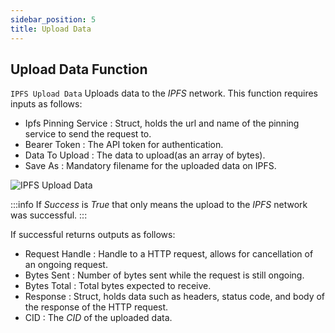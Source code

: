 ```yaml
---
sidebar_position: 5
title: Upload Data
---
```



## Upload Data Function

`IPFS Upload Data` Uploads data to the *IPFS* network. This function requires inputs as follows:

* Ipfs Pinning Service <Step text="1"/> : Struct, holds the url and name of the pinning service to send the request to.
* Bearer Token <Step text="2"/> : The API token for authentication.
* Data To Upload <Step text="3"/> : The data to upload(as an array of bytes).
* Save As <Step text="4"/> : Mandatory filename for the uploaded data on IPFS.

![IPFS Upload Data](_static/img/05_upload-data.png)

:::info
If *Success* is *True* that only means the upload to the *IPFS* network was successful.
:::

If successful returns outputs as follows:
* Request Handle <Step text="5"/> : Handle to a HTTP request, allows for cancellation of an ongoing request.
* Bytes Sent <Step text="6"/> : Number of bytes sent while the request is still ongoing.
* Bytes Total <Step text="7"/> : Total bytes expected to receive.
* Response <Step text="8"/> : Struct, holds data such as headers, status code, and body of the response of the HTTP
request.
* CID <Step text="9"/> : The *CID* of the uploaded data.